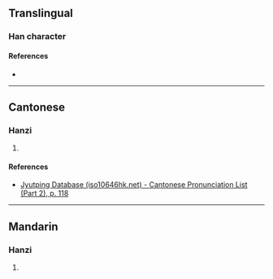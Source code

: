 {{character info/new}}
==Translingual==

===Han character===
{{Han char|rn=64|rad=手|as=12|sn=15|four=|canj=QIKJ|ids=⿰扌軬}}

====References====
* {{Han ref|kx=0456.080|dkj=12742|hdz=31964.040|uh=64AA|ud=25770}}

----

==Cantonese==

===Hanzi===
{{yue-hanzi|jyut=[[ban6]]|y=ban6}}

# {{rfdef|yue|sort=手12}}

====References====
* [http://www.iso10646hk.net/jp/document/download.jsp Jyutping Database (iso10646hk.net) - Cantonese Pronunciation List (Part 2), p. 118]

----

==Mandarin==

===Hanzi===
{{cmn-hanzi|pin=[[bèn]] ([[ben4]]), [[hū]] ([[hu1]])|wg=pen<sup>4</sup>, hu<sup>1</sup>}}

# {{rfdef|cmn|sort=手12}}